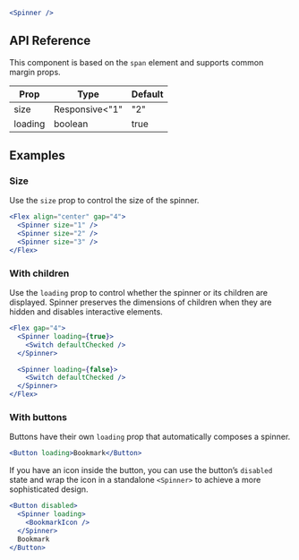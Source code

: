 ```jsx live="true"
<Spinner />
```

## API Reference

This component is based on the `span` element and supports common margin props.

| Prop | Type | Default |
| --- | --- | --- |
| size | Responsive<"1" | "2" | "3"> | "2" |
| loading | boolean | true |


## Examples

### Size

Use the `size` prop to control the size of the spinner.

```jsx live="true"
<Flex align="center" gap="4">
  <Spinner size="1" />
  <Spinner size="2" />
  <Spinner size="3" />
</Flex>
```

### With children

Use the `loading` prop to control whether the spinner or its children are displayed. Spinner preserves the dimensions of children when they are hidden and disables interactive elements.

```jsx live="true"
<Flex gap="4">
  <Spinner loading={true}>
    <Switch defaultChecked />
  </Spinner>

  <Spinner loading={false}>
    <Switch defaultChecked />
  </Spinner>
</Flex>
```

### With buttons

Buttons have their own `loading` prop that automatically composes a spinner.

```jsx live=true scroll=true
<Button loading>Bookmark</Button>
```

If you have an icon inside the button, you can use the button’s `disabled` state and wrap the icon in a standalone `<Spinner>` to achieve a more sophisticated design.

```jsx live=true scroll=true
<Button disabled>
  <Spinner loading>
    <BookmarkIcon />
  </Spinner>
  Bookmark
</Button>
```
